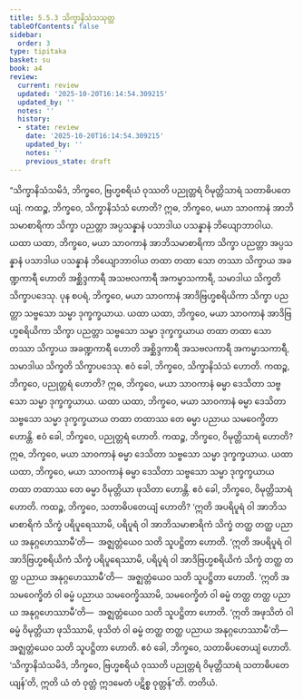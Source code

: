```yaml
---
title: 5.5.3 သိက္ခာနိသံသသုတ္တ
tableOfContents: false
sidebar:
  order: 3
type: tipitaka
basket: su
book: a4
review:
  current: review
  updated: '2025-10-20T16:14:54.309215'
  updated_by: ''
  notes: ''
  history:
  - state: review
    date: '2025-10-20T16:14:54.309215'
    updated_by: ''
    notes: ''
    previous_state: draft
---
```



<DynamicBreadcrumb />


<ReviewStatus review={frontmatter.review} showDetails={true} />

<HypothesisAnnotation frontmatter={frontmatter} />

<Division number="245" book="a4" e="ch" v="15" p="565">

<Paragraph number="1493" book="a4">
“သိက္ခာနိသံသမိဒံ, ဘိက္ခဝေ, ဗြဟ္မစရိယံ ဝုဿတိ ပညုတ္တရံ ဝိမုတ္တိသာရံ သတာဓိပတေယျံ. ကထဉ္စ, ဘိက္ခဝေ, သိက္ခာနိသံသံ ဟောတိ? ဣဓ, ဘိက္ခဝေ, မယာ သာဝကာနံ အာဘိသမာစာရိကာ သိက္ခာ ပညတ္တာ အပ္ပသန္နာနံ ပသာဒါယ ပသန္နာနံ ဘိယျောဘာဝါယ. ယထာ ယထာ, ဘိက္ခဝေ, မယာ သာဝကာနံ အာဘိသမာစာရိကာ သိက္ခာ ပညတ္တာ အပ္ပသန္နာနံ ပသာဒါယ ပသန္နာနံ ဘိယျောဘာဝါယ တထာ တထာ သော တဿာ သိက္ခာယ အခဏ္ဍကာရီ ဟောတိ အစ္ဆိဒ္ဒကာရီ အသဗလကာရီ အကမ္မာသကာရီ, သမာဒါယ သိက္ခတိ သိက္ခာပဒေသု.
</Paragraph>

<Paragraph number="1494" book="a4">
ပုန စပရံ, ဘိက္ခဝေ, မယာ သာဝကာနံ အာဒိဗြဟ္မစရိယိကာ သိက္ခာ ပညတ္တာ သဗ္ဗသော သမ္မာ ဒုက္ခက္ခယာယ. ယထာ ယထာ, ဘိက္ခဝေ, မယာ သာဝကာနံ အာဒိဗြဟ္မစရိယိကာ သိက္ခာ ပညတ္တာ သဗ္ဗသော သမ္မာ ဒုက္ခက္ခယာယ တထာ တထာ သော တဿာ သိက္ခာယ အခဏ္ဍကာရီ ဟောတိ အစ္ဆိဒ္ဒကာရီ အသဗလကာရီ အကမ္မာသကာရီ, သမာဒါယ သိက္ခတိ သိက္ခာပဒေသု. ဧဝံ ခေါ, ဘိက္ခဝေ, သိက္ခာနိသံသံ ဟောတိ.
</Paragraph>

<Paragraph number="1495" book="a4">
ကထဉ္စ, ဘိက္ခဝေ, ပညုတ္တရံ ဟောတိ? ဣဓ, ဘိက္ခဝေ, မယာ သာဝကာနံ ဓမ္မာ ဒေသိတာ သဗ္ဗသော သမ္မာ ဒုက္ခက္ခယာယ. ယထာ ယထာ, ဘိက္ခဝေ, မယာ သာဝကာနံ ဓမ္မာ ဒေသိတာ သဗ္ဗသော သမ္မာ ဒုက္ခက္ခယာယ တထာ တထာဿ တေ ဓမ္မာ ပညာယ သမဝေက္ခိတာ ဟောန္တိ. ဧဝံ ခေါ, ဘိက္ခဝေ, ပညုတ္တရံ ဟောတိ.
</Paragraph>

<Paragraph number="1496" book="a4">
ကထဉ္စ, ဘိက္ခဝေ, ဝိမုတ္တိသာရံ ဟောတိ? ဣဓ, ဘိက္ခဝေ, မယာ သာဝကာနံ ဓမ္မာ ဒေသိတာ သဗ္ဗသော သမ္မာ ဒုက္ခက္ခယာယ. ယထာ ယထာ, ဘိက္ခဝေ, မယာ သာဝကာနံ ဓမ္မာ ဒေသိတာ သဗ္ဗသော သမ္မာ ဒုက္ခက္ခယာယ တထာ တထာဿ တေ ဓမ္မာ ဝိမုတ္တိယာ ဖုသိတာ ဟောန္တိ. ဧဝံ ခေါ, ဘိက္ခဝေ, ဝိမုတ္တိသာရံ ဟောတိ.
</Paragraph>

<Paragraph number="1497" book="a4">
ကထဉ္စ, ဘိက္ခဝေ, သတာဓိပတေယျံ ဟောတိ? ‘ဣတိ အပရိပူရံ ဝါ အာဘိသမာစာရိကံ သိက္ခံ ပရိပူရေဿာမိ, ပရိပူရံ ဝါ အာဘိသမာစာရိကံ သိက္ခံ တတ္ထ တတ္ထ ပညာယ အနုဂ္ဂဟေဿာမီ’တိ—  အဇ္ဈတ္တံယေဝ သတိ သူပဋ္ဌိတာ ဟောတိ. ‘ဣတိ အပရိပူရံ ဝါ အာဒိဗြဟ္မစရိယိကံ သိက္ခံ ပရိပူရေဿာမိ, ပရိပူရံ ဝါ အာဒိဗြဟ္မစရိယိကံ သိက္ခံ တတ္ထ တတ္ထ ပညာယ အနုဂ္ဂဟေဿာမီ’တိ—  အဇ္ဈတ္တံယေဝ သတိ သူပဋ္ဌိတာ ဟောတိ. ‘ဣတိ အသမဝေက္ခိတံ ဝါ ဓမ္မံ ပညာယ သမဝေက္ခိဿာမိ, သမဝေက္ခိတံ ဝါ ဓမ္မံ တတ္ထ တတ္ထ ပညာယ အနုဂ္ဂဟေဿာမီ’တိ—  အဇ္ဈတ္တံယေဝ သတိ သူပဋ္ဌိတာ ဟောတိ. ‘ဣတိ အဖုသိတံ ဝါ ဓမ္မံ ဝိမုတ္တိယာ ဖုသိဿာမိ, ဖုသိတံ ဝါ ဓမ္မံ တတ္ထ တတ္ထ ပညာယ အနုဂ္ဂဟေဿာမီ’တိ—  အဇ္ဈတ္တံယေဝ သတိ သူပဋ္ဌိတာ ဟောတိ. ဧဝံ ခေါ, ဘိက္ခဝေ, သတာဓိပတေယျံ ဟောတိ. ‘သိက္ခာနိသံသမိဒံ, ဘိက္ခဝေ, ဗြဟ္မစရိယံ ဝုဿတိ ပညုတ္တရံ ဝိမုတ္တိသာရံ သတာဓိပတေယျန်’တိ, ဣတိ ယံ တံ ဝုတ္တံ ဣဒမေတံ ပဋိစ္စ ဝုတ္တန်”တိ.

</Paragraph>
</Division>

<Paragraph number="1498" type="center" book="a4">
တတိယံ.
</Paragraph>